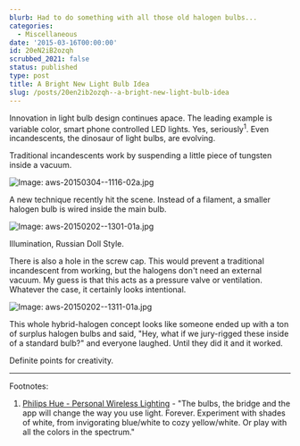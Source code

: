 ```yaml
---
blurb: Had to do something with all those old halogen bulbs...
categories:
  - Miscellaneous
date: '2015-03-16T00:00:00'
id: 20eN2iB2ozqh
scrubbed_2021: false
status: published
type: post
title: A Bright New Light Bulb Idea
slug: /posts/20en2ib2ozqh--a-bright-new-light-bulb-idea
---
```


Innovation in light bulb design continues apace. The leading example is variable color, smart phone controlled LED lights. Yes, seriously<sup>1</sup>. Even incandescents, the dinosaur of light bulbs, are evolving.

Traditional incandescents work by suspending a little piece of tungsten inside a vacuum. 

![Image: aws-20150304--1116-02a.jpg](/aws-20150304--1116-02a.jpg) 

A new technique recently hit the scene. Instead of a filament, a smaller halogen bulb is wired inside the main bulb. 

![Image: aws-20150202--1301-01a.jpg](/aws-20150202--1301-01a.jpg) 

Illumination, Russian Doll Style.

There is also a hole in the screw cap. This would prevent a traditional incandescent from working, but the halogens don't need an external vacuum. My guess is that this acts as a pressure valve or ventilation. Whatever the case, it certainly looks intentional. 

![Image: aws-20150202--1311-01a.jpg](/aws-20150202--1311-01a.jpg) 

This whole hybrid-halogen concept looks like someone ended up with a ton of surplus halogen bulbs and said, "Hey, what if we jury-rigged these inside of a standard bulb?" and everyone laughed. Until they did it and it worked. 

Definite points for creativity.

---


Footnotes:

1. [Philips Hue - Personal Wireless Lighting](http://www2.meethue.com/en-us/what-is-hue/the-system/) - "The bulbs, the bridge and the app will change the way you use light. Forever. Experiment with shades of white, from invigorating blue/white to cozy yellow/white. Or play with all the colors in the spectrum."
